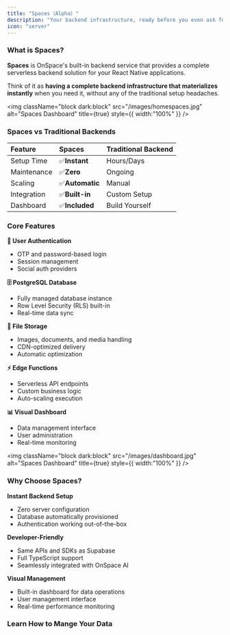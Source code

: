 ```yaml
---
title: "Spaces（Alpha）"
description: "Your backend infrastructure, ready before you even ask for it."
icon: "server"
---
```


### What is Spaces?

**Spaces** is OnSpace's built-in backend service that provides a complete serverless backend solution for your React Native applications.

Think of it as **having a complete backend infrastructure that materializes instantly** when you need it, without any of the traditional setup headaches.

<img
  className="block dark:block"
  src="/images/homespaces.jpg"
  alt="Spaces Dashboard"
  title={true}
  style={{ width:"100%" }}
/>

### Spaces vs Traditional Backends

| Feature     | Spaces         | Traditional Backend |
| :---------- | :------------- | :------------------ |
| Setup Time  | ✅**Instant**   | Hours/Days          |
| Maintenance | ✅**Zero**      | Ongoing             |
| Scaling     | ✅**Automatic** | Manual              |
| Integration | ✅**Built-in**  | Custom Setup        |
| Dashboard   | ✅**Included**  | Build Yourself      |

### Core Features

**🔐 User Authentication**

- OTP and password-based login
- Session management
- Social auth providers

**🗄️ PostgreSQL Database**

- Fully managed database instance
- Row Level Security (RLS) built-in
- Real-time data sync

**📁 File Storage**

- Images, documents, and media handling
- CDN-optimized delivery
- Automatic optimization

**⚡ Edge Functions**

- Serverless API endpoints
- Custom business logic
- Auto-scaling execution

**📊 Visual Dashboard**

- Data management interface
- User administration
- Real-time monitoring

<img
  className="block dark:block"
  src="/images/dashboard.jpg"
  alt="Spaces Dashboard"
  title={true}
  style={{ width:"100%" }}
/>

### Why Choose Spaces?

**Instant Backend Setup**

- Zero server configuration
- Database automatically provisioned
- Authentication working out-of-the-box

**Developer-Friendly**

- Same APIs and SDKs as Supabase
- Full TypeScript support
- Seamlessly integrated with OnSpace AI

**Visual Management**

- Built-in dashboard for data operations
- User management interface
- Real-time performance monitoring

### Learn How to Mange Your Data

<CardGroup cols={2}>
  <Card title="How to Manage Your Data" icon="book" href="https://docs.onspace.ai/Startbuildingyourfirstapp">
    
  </Card>
</CardGroup>